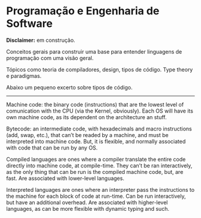 # Programação e Engenharia de Software

**Disclaimer:** em construção.

Conceitos gerais para construir uma base para entender linguagens de programação com uma visão geral.

Tópicos como teoria de compiladores, design, tipos de código. Type theory e paradigmas.

Abaixo um pequeno excerto sobre tipos de código.

---

Machine code: the binary code (instructions) that are the lowest level of comunication with the CPU (via the Kernel, obviously). Each OS will have its own machine code, as its dependent on the architecture an stuff.

Bytecode: an intermediate code, with hexadecimals and macro instructions (add, swap, etc.), that can’t be readed by a machine, and must be interpreted into machine code. But, it is flexible, and normally associated with code that can be run by any OS.

Compiled languages are ones where a compiler translate the entire code directly into machine code, at compile-time. They can’t be ran interactively, as the only thing that can be run is the compiled machine code, but, are fast. Are associated with lower-level languages.

Interpreted languages are ones where an interpreter pass the instructions to the machine for each block of code at run-time. Can be run interactively, but have an additional overhead. Are associated with higher-level languages, as can be more flexible with dynamic typing and such.